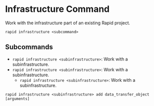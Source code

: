 # Infrastructure Command

Work with the infrastructure part of an existing Rapid project.

```
rapid infrastructure <subcommand>
```

## Subcommands

- `rapid infrastructure <subinfrastructure>`: Work with a subinfrastructure.
- `rapid infrastructure <subinfrastructure>`: Work with a subinfrastructure.
  - `rapid infrastructure <subinfrastructure>`: Work with a subinfrastructure.

```
rapid infrastructure <subinfrastructure> add data_transfer_object [arguments]
```
